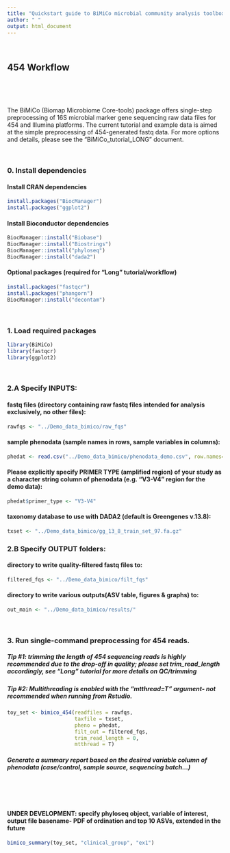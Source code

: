 ```yaml
---
title: "Quickstart guide to BiMiCo microbial community analysis toolbox"
author: " "
output: html_document
---
```


<br>

## 454 Workflow

<br>

<br>

The BiMiCo (Biomap Microbiome Core-tools) package offers single-step preprocessing of 16S microbial marker gene sequencing raw data files for 454 and Illumina platforms.
The current tutorial and example data is aimed at the simple preprocessing of 454-generated fastq data. For more options and details, please see the "BiMiCo_tutorial_LONG" document.

<br>


### 0. Install dependencies

#### Install CRAN dependencies

```r
install.packages("BiocManager") 
install.packages("ggplot2")
```

#### Install Bioconductor dependencies

```r
BiocManager::install("Biobase") 
BiocManager::install("Biostrings") 
BiocManager::install("phyloseq") 
BiocManager::install("dada2")
```

#### Optional packages (required for "Long" tutorial/workflow)

```r
install.packages("fastqcr") 
install.packages("phangorn") 
BiocManager::install("decontam")
```

<br>


### 1. Load required packages

```r
library(BiMiCo) 
library(fastqcr)
library(ggplot2) 
```

<br>


### 2.A Specify INPUTS:

#### fastq files (directory containing raw fastq files intended for analysis exclusively, no other files):

```r
rawfqs <- "../Demo_data_bimico/raw_fqs"
```

#### sample phenodata (sample names in rows, sample variables in columns):

```r
phedat <- read.csv("../Demo_data_bimico/phenodata_demo.csv", row.names=1)
```

#### Please explicitly specify **PRIMER TYPE** (amplified region) of your study as a character string column of phenodata (e.g. "V3-V4" region for the demo data):

```r
phedat$primer_type <- "V3-V4"
```

#### taxonomy database to use with DADA2 (default is Greengenes v.13.8):

```r
txset <- "../Demo_data_bimico/gg_13_8_train_set_97.fa.gz"
```

### 2.B Specify OUTPUT folders:

#### directory to write quality-filtered fastq files to:

```r
filtered_fqs <- "../Demo_data_bimico/filt_fqs"
```

#### directory to write various outputs(ASV table, figures & graphs) to:

```r
out_main <- "../Demo_data_bimico/results/"
```

<br>


### 3. Run single-command preprocessing for 454 reads. 
##### *Tip #1: trimming the length of 454 sequencing reads is highly recommended due to the drop-off in quality; please set trim_read_length accordingly, see "Long" tutorial for more details on QC/trimming*
##### *Tip #2: Multithreading is enabled with the "mtthread=T" argument- not recommended when running from Rstudio.*

```r
toy_set <- bimico_454(readfiles = rawfqs,
                      taxfile = txset,
                      pheno = phedat,
                      filt_out = filtered_fqs,
                      trim_read_length = 0, 
                      mtthread = T)
```

##### Generate a summary report based on the desired variable column of phenodata (case/control, sample source, sequencing batch...)

<br>


<br>


#### UNDER DEVELOPMENT: specify phyloseq object, variable of interest, output file basename- PDF of ordination and top 10 ASVs, extended in the future

```r
bimico_summary(toy_set, "clinical_group", "ex1")
```



